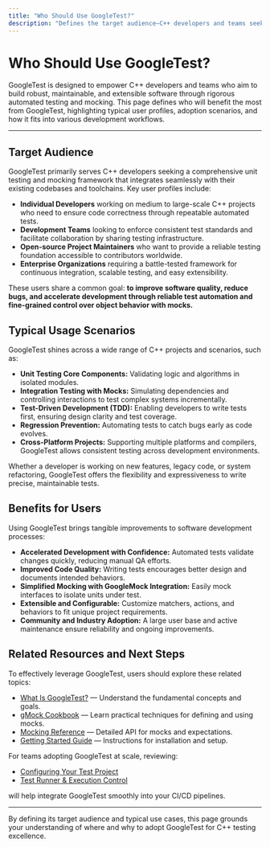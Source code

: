 ```yaml
---
title: "Who Should Use GoogleTest?"
description: "Defines the target audience—C++ developers and teams seeking a comprehensive, reliable, and extensible testing framework. Outlines typical usage scenarios and projects, from individual contributors to major open-source and enterprise initiatives."
---
```


# Who Should Use GoogleTest?

GoogleTest is designed to empower C++ developers and teams who aim to build robust, maintainable, and extensible software through rigorous automated testing and mocking. This page defines who will benefit the most from GoogleTest, highlighting typical user profiles, adoption scenarios, and how it fits into various development workflows.

---

## Target Audience

GoogleTest primarily serves C++ developers seeking a comprehensive unit testing and mocking framework that integrates seamlessly with their existing codebases and toolchains. Key user profiles include:

- **Individual Developers** working on medium to large-scale C++ projects who need to ensure code correctness through repeatable automated tests.
- **Development Teams** looking to enforce consistent test standards and facilitate collaboration by sharing testing infrastructure.
- **Open-source Project Maintainers** who want to provide a reliable testing foundation accessible to contributors worldwide.
- **Enterprise Organizations** requiring a battle-tested framework for continuous integration, scalable testing, and easy extensibility.

These users share a common goal: **to improve software quality, reduce bugs, and accelerate development through reliable test automation and fine-grained control over object behavior with mocks.**

## Typical Usage Scenarios

GoogleTest shines across a wide range of C++ projects and scenarios, such as:

- **Unit Testing Core Components:** Validating logic and algorithms in isolated modules.
- **Integration Testing with Mocks:** Simulating dependencies and controlling interactions to test complex systems incrementally.
- **Test-Driven Development (TDD):** Enabling developers to write tests first, ensuring design clarity and test coverage.
- **Regression Prevention:** Automating tests to catch bugs early as code evolves.
- **Cross-Platform Projects:** Supporting multiple platforms and compilers, GoogleTest allows consistent testing across development environments.

Whether a developer is working on new features, legacy code, or system refactoring, GoogleTest offers the flexibility and expressiveness to write precise, maintainable tests.

## Benefits for Users

Using GoogleTest brings tangible improvements to software development processes:

- **Accelerated Development with Confidence:** Automated tests validate changes quickly, reducing manual QA efforts.
- **Improved Code Quality:** Writing tests encourages better design and documents intended behaviors.
- **Simplified Mocking with GoogleMock Integration:** Easily mock interfaces to isolate units under test.
- **Extensible and Configurable:** Customize matchers, actions, and behaviors to fit unique project requirements.
- **Community and Industry Adoption:** A large user base and active maintenance ensure reliability and ongoing improvements.

## Related Resources and Next Steps

To effectively leverage GoogleTest, users should explore these related topics:

- [What Is GoogleTest?](what-is-googletest.md) — Understand the fundamental concepts and goals.
- [gMock Cookbook](gmock_cook_book.md) — Learn practical techniques for defining and using mocks.
- [Mocking Reference](reference/mocking.md) — Detailed API for mocks and expectations.
- [Getting Started Guide](../getting-started/introduction-setup.md) — Instructions for installation and setup.

For teams adopting GoogleTest at scale, reviewing:

- [Configuring Your Test Project](../getting-started/configuration/configuring-test-project.md)
- [Test Runner & Execution Control](../api-reference/core-testing-api/test-runner-control.md)

will help integrate GoogleTest smoothly into your CI/CD pipelines.

---

By defining its target audience and typical use cases, this page grounds your understanding of where and why to adopt GoogleTest for C++ testing excellence.
